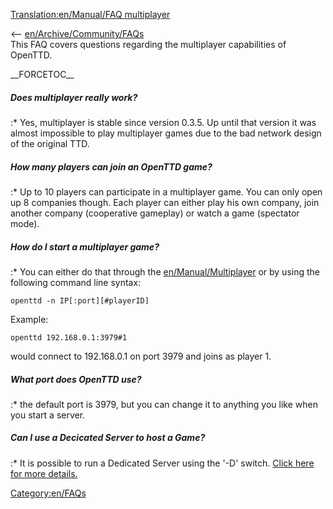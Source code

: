 [[Translation:en/Manual/FAQ multiplayer]]
[[Category:en/FAQs]]

<-- [[en/Archive/Community/FAQ]]s<br/>
This FAQ covers questions regarding the multiplayer capabilities of OpenTTD.

__FORCETOC__
=====Does multiplayer really work?=====
:* Yes, multiplayer is stable since version 0.3.5. Up until that version it was almost impossible to play multiplayer games due to the bad network design of the original TTD.

=====How many players can join an OpenTTD game?=====
:* Up to 10 players can participate in a multiplayer game. You can only open up 8 companies though. Each player can either play his own company, join another company (cooperative gameplay) or watch a game (spectator mode).

=====How do I start a multiplayer game?=====
:* You can either do that through the [[en/Manual/Multiplayer]] or by using the following command line syntax:
<pre>openttd -n IP[:port][#playerID]</pre>
Example:
<pre>openttd 192.168.0.1:3979#1</pre> would connect to 192.168.0.1 on port 3979 and joins as player 1.

=====What port does OpenTTD use?=====
:* the default port is 3979, but you can change it to anything you like when you start a server.

=====Can I use a Decicated Server to host a Game?=====
:* It is possible to run a Dedicated Server using the '-D' switch. [[en/Manual/Dedicated server|Click here for more details.]]